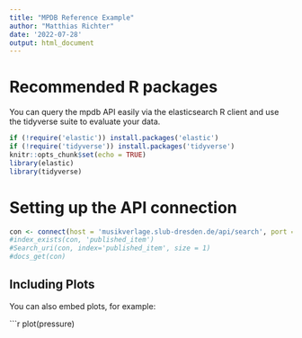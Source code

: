 ```yaml
---
title: "MPDB Reference Example"
author: "Matthias Richter"
date: '2022-07-28'
output: html_document
---
```


# Recommended R packages

You can query the mpdb API easily via the elasticsearch R client and use the tidyverse suite to evaluate your data.

```r
if (!require('elastic')) install.packages('elastic')
if (!require('tidyverse')) install.packages('tidyverse')
knitr::opts_chunk$set(echo = TRUE)
library(elastic)
library(tidyverse)
```

# Setting up the API connection

```r
con <- connect(host = 'musikverlage.slub-dresden.de/api/search', port = 80, path = '', transport_schema = 'https')
#index_exists(con, 'published_item')
#Search_uri(con, index='published_item', size = 1)
#docs_get(con)
```

## Including Plots

You can also embed plots, for example:

```r
plot(pressure)